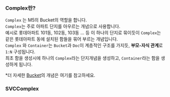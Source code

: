 
### Complex란?

`Complex` 는 M5의 Bucket의 역할을 합니다.<br />
`Complex`는 주로 아파트 단지를 아우르는 개념으로 사용합니다. <br />
예시로 롯데아파트 101동, 102동, 103동 ... 등 이 하나의 단지로 묶이듯이 `Complex`는 같은 롯데아파트 동에 설치된 함들을 묶어 부르는 개념입니다.<br />
`Complex` 와 `Container`는 `Bucket`과 `Doc`이 계층적인 구조를 가지듯, **부모-자식 관계**로 `1:N` 구성됩니다.<br />
최초 함을 생성시에 하나의 `Complex`라는 단지개념을 생성하고, `Container`라는 함을 생성하게 됩니다.<br />

*더 자세한 [Bucket](/M5/core/bucket)의 개념은 여기를 참고하세요.


### SVCComplex

<Parameters title="데이터 형식" attributes={SVCComplexAttributes} />
